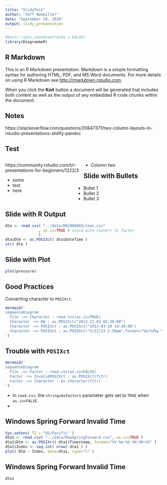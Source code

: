 ```yaml
---
title: "SlidyTest"
author: "Jeff Newmiller"
date: "September 29, 2018"
output: slidy_presentation
---
```


```r
#knitr::opts_chunk$set(echo = FALSE)
library(DiagrammeR)
```

## R Markdown

This is an R Markdown presentation. Markdown is a simple formatting syntax for authoring HTML, PDF, and MS Word documents. For more details on using R Markdown see <http://rmarkdown.rstudio.com>.

When you click the **Knit** button a document will be generated that includes both content as well as the output of any embedded R code chunks within the document.

## Notes

https://stackoverflow.com/questions/20847371/two-column-layouts-in-rstudio-presentations-slidify-pandoc

## Test

<div style="float: left; width: 50%;">

https://community.rstudio.com/t/r-presentations-for-beginners/1222/3

 - some
 - text 
 - here

</div>
<div style="float: right; width: 50%;">

- Column two

</div>

## Slide with Bullets

- Bullet 1
- Bullet 2
- Bullet 3

## Slide with R Output

```r
dta <- read.csv( "../data/MAC000002clean.csv"
               , as.is=TRUE # avoid auto-convert to factor
               )
dta$Dtm <- as.POSIXct( dta$DateTime )
str( dta )
```

## Slide with Plot

```r
plot(pressure)
```

## Good Practices

Converting character to `POSIXct`:

```r
mermaid('
sequenceDiagram
  File ->> Character : read.csv(as.is=TRUE)
  Character ->> NA : as.POSIXct("2013-21-03 02:30:00")
  Character ->> POSIXct : as.POSIXct("2013-03-10 14:30:00")
  Character ->> POSIXct : as.POSIXct("3/21/13 2:30pm",format="%m/%d%y %I:%M%p")
')
```

## Trouble with `POSIXct`

```r
mermaid('
sequenceDiagram
  File ->> Factor : read.csv(as.is=FALSE)
  Factor ->> InvalidPOSIXct : as.POSIXct(fctr)
  Factor ->> Character : as.character(fctr)
')
```

* In `read.csv`, the `stringsAsFactors` parameter gets set to `TRUE` when `as.is=FALSE`.
* 

## Windows Spring Forward Invalid Time

```r
Sys.setenv( TZ = "US/Pacific" )
dta1 <- read.csv( "../data/RawSpringForward.csv", as.is=TRUE )
dta1$Dtm <- as.POSIXct( dta1$Timestamp, format="%Y-%m-%d %H:%M:%S" )
dta1$Index <- seq.int( nrow( dta1 ) )
plot( Dtm ~ Index, data=dta1, type="l" )
```

## Windows Spring Forward Invalid Time

```r
dta1
```

